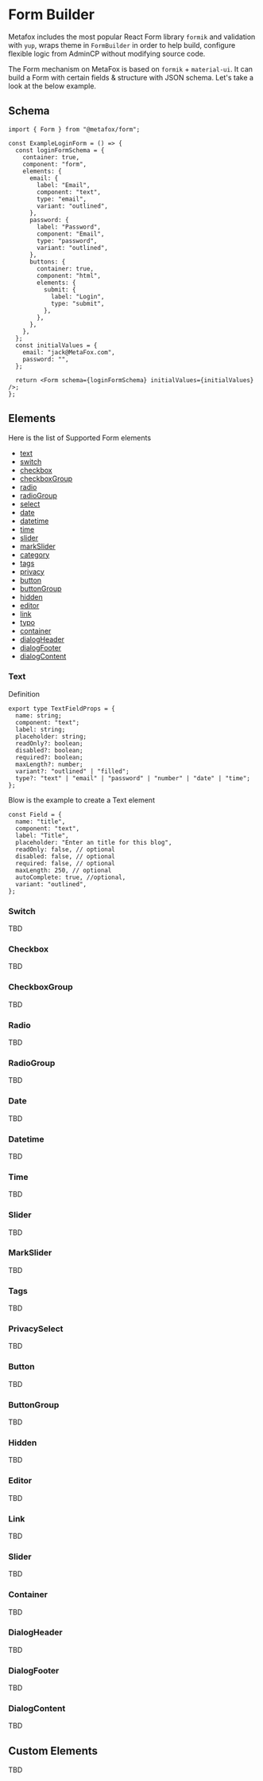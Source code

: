 # Form Builder

Metafox includes the most popular React Form library `formik` and validation with `yup`, wraps theme in `FormBuilder` in order to help build, configure flexible logic from AdminCP without modifying source code.

The Form mechanism on MetaFox is based on `formik` + `material-ui`. It can build a Form with certain fields & structure with JSON schema. Let's take a look at the below example.

## Schema

```tsx
import { Form } from "@metafox/form";

const ExampleLoginForm = () => {
  const loginFormSchema = {
    container: true,
    component: "form",
    elements: {
      email: {
        label: "Email",
        component: "text",
        type: "email",
        variant: "outlined",
      },
      password: {
        label: "Password",
        component: "Email",
        type: "password",
        variant: "outlined",
      },
      buttons: {
        container: true,
        component: "html",
        elements: {
          submit: {
            label: "Login",
            type: "submit",
          },
        },
      },
    },
  };
  const initialValues = {
    email: "jack@MetaFox.com",
    password: "",
  };

  return <Form schema={loginFormSchema} initialValues={initialValues} />;
};
```

## Elements

Here is the list of Supported Form elements

- [text](#Text)
- [switch](#Switch)
- [checkbox](#Checkbox)
- [checkboxGroup](#CheckboxGroup)
- [radio](#Radio)
- [radioGroup](#RadioGroup)
- [select](#RadioGroup)
- [date](#Date)
- [datetime](#Datetime)
- [time](#Time)
- [slider](#Slider)
- [markSlider](#MarkSlider)
- [category](#Slider)
- [tags](#Tags)
- [privacy](#PrivacySelect)
- [button](#Button)
- [buttonGroup](#ButtonGroup)
- [hidden](#Hidden)
- [editor](#Editor)
- [link](#Link)
- [typo](#Typography)
- [container](#Container)
- [dialogHeader](#DialogHeader)
- [dialogFooter](#DialogFooter)
- [dialogContent](#DialogContent)

### Text

Definition

```tsx
export type TextFieldProps = {
  name: string;
  component: "text";
  label: string;
  placeholder: string;
  readOnly?: boolean;
  disabled?: boolean;
  required?: boolean;
  maxLength?: number;
  variant?: "outlined" | "filled";
  type?: "text" | "email" | "password" | "number" | "date" | "time";
};
```

Blow is the example to create a Text element

```tsx
const Field = {
  name: "title",
  component: "text",
  label: "Title",
  placeholder: "Enter an title for this blog",
  readOnly: false, // optional
  disabled: false, // optional
  required: false, // optional
  maxLength: 250, // optional
  autoComplete: true, //optional,
  variant: "outlined",
};
```

### Switch

TBD

### Checkbox

TBD

### CheckboxGroup

TBD

### Radio

TBD

### RadioGroup

TBD

### Date

TBD

### Datetime

TBD

### Time

TBD

### Slider

TBD

### MarkSlider

TBD

### Tags

TBD

### PrivacySelect

TBD

### Button

TBD

### ButtonGroup

TBD

### Hidden

TBD

### Editor

TBD

### Link

TBD

### Slider

TBD

### Container

TBD

### DialogHeader

TBD

### DialogFooter

TBD

### DialogContent

TBD

## Custom Elements

TBD
